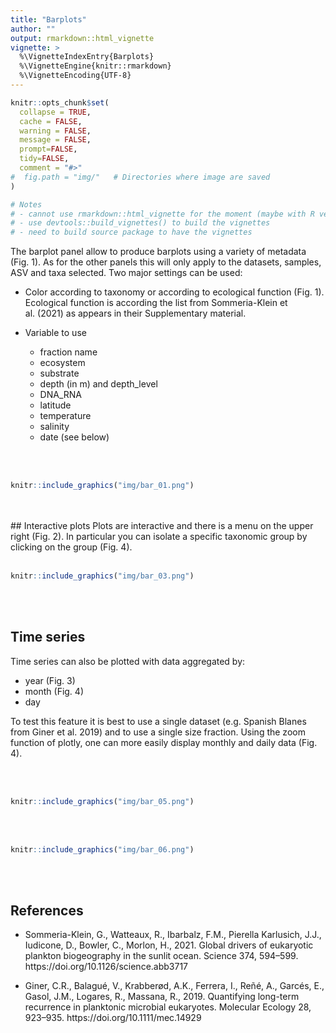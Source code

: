 ```yaml
---
title: "Barplots"
author: ""
output: rmarkdown::html_vignette
vignette: >
  %\VignetteIndexEntry{Barplots}
  %\VignetteEngine{knitr::rmarkdown}
  %\VignetteEncoding{UTF-8}
---
```


```r
knitr::opts_chunk$set(
  collapse = TRUE,
  cache = FALSE,
  warning = FALSE,
  message = FALSE,
  prompt=FALSE,
  tidy=FALSE,
  comment = "#>" 
#  fig.path = "img/"   # Directories where image are saved
)

# Notes
# - cannot use rmarkdown::html_vignette for the moment (maybe with R version 4.0)
# - use devtools::build_vignettes() to build the vignettes
# - need to build source package to have the vignettes
```

The barplot panel allow to produce barplots using a variety of metadata (Fig. 1). As for the other panels this will only apply to the datasets, samples, ASV and taxa selected.  Two major settings can be used:

* Color according to taxonomy or according to ecological function (Fig. 1).  Ecological function is according the list from Sommeria-Klein et al. (2021) as appears in their Supplementary material.

* Variable to use
  * fraction name
  * ecosystem
  * substrate
  * depth (in m) and depth_level
  * DNA_RNA
  * latitude
  * temperature
  * salinity
  * date (see below)

<br />
<br />
```r
knitr::include_graphics("img/bar_01.png")
```
<br />
<br />
## Interactive plots
Plots are interactive and there is a menu on the upper right (Fig. 2). In particular you can isolate a specific taxonomic group by clicking on the group (Fig. 4).
<br />
<br />
```r
knitr::include_graphics("img/bar_03.png")
```
<br />
<br />

## Time series
Time series can also be plotted with data aggregated by:

* year (Fig. 3)
* month (Fig. 4)
* day

To test this feature it is best to use a single dataset (e.g. Spanish Blanes from Giner et al. 2019) and to use a single size fraction. Using the zoom function of plotly, one can more easily display monthly and daily data (Fig. 4).

<br />
<br />
```r
knitr::include_graphics("img/bar_05.png")
```
<br />
<br />
```r
knitr::include_graphics("img/bar_06.png")
```
<br />
<br />

## References

* Sommeria-Klein, G., Watteaux, R., Ibarbalz, F.M., Pierella Karlusich, J.J., Iudicone, D., Bowler, C., Morlon, H., 2021. Global drivers of eukaryotic plankton biogeography in the sunlit ocean. Science 374, 594–599. https://doi.org/10.1126/science.abb3717

* Giner, C.R., Balagué, V., Krabberød, A.K., Ferrera, I., Reñé, A., Garcés, E., Gasol, J.M., Logares, R., Massana, R., 2019. Quantifying long-term recurrence in planktonic microbial eukaryotes. Molecular Ecology 28, 923–935. https://doi.org/10.1111/mec.14929

